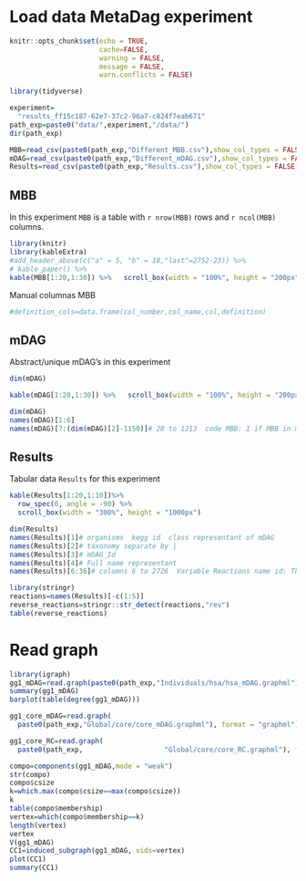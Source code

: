 # Load data MetaDag experiment

```r
knitr::opts_chunk$set(echo = TRUE,
                      cache=FALSE,
                      warning = FALSE,
                      message = FALSE,
                      warn.conflicts = FALSE)
```

```r
library(tidyverse)

```

```r
experiment=
  "results_ff15c187-62e7-37c2-96a7-c824f7eab671"
path_exp=paste0("data/",experiment,"/data/")
dir(path_exp)
```

```r
MBB=read_csv(paste0(path_exp,"Different_MBB.csv"),show_col_types = FALSE)
mDAG=read_csv(paste0(path_exp,"Different_mDAG.csv"),show_col_types = FALSE)
Results=read_csv(paste0(path_exp,"Results.csv"),show_col_types = FALSE)
```

## MBB

In this experiment `MBB` is a table with `r nrow(MBB)` rows and `r ncol(MBB)` columns.

```r
library(knitr)
library(kableExtra)
#add_header_above(c("a" = 5, "b" = 18,"last"=2752-23)) %>%
# kable_paper() %>%
kable(MBB[1:20,1:30]) %>%   scroll_box(width = "100%", height = "200px")
```

Manual columnas MBB

```r
#definition_cols=data.frame(col_number,col_name,col,definition)
```

## mDAG

Abstract/unique mDAG's in this experiment

```r
dim(mDAG)
```

```r
kable(mDAG[1:20,1:30]) %>%   scroll_box(width = "100%", height = "200px")
```



```r
dim(mDAG)
names(mDAG)[1:6]
names(mDAG)[7:(dim(mDAG)[2]-1150)]# 28 to 1213  code MBB: 1 if MBB in mDAG 0
```

## Results

Tabular data `Results` for this experiment

```r
kable(Results[1:20,1:10])%>%
  row_spec(0, angle = -90) %>%   
  scroll_box(width = "300%", height = "1000px")
```

```r
dim(Results)
names(Results)[1]# organisms  kegg id  class representant of mDAG
names(Results)[2]# taxonomy separate by |
names(Results)[3]# mDAG_Id 
names(Results)[4]# Full name representant
names(Results)[6:36]# columns 6 to 2726  Variable Reactions name id: This reaction belongs to this ball for this MDAG. If not present the value is NA
```

```r
library(stringr)
reactions=names(Results)[-c(1:5)]
reverse_reactions=stringr::str_detect(reactions,"rev")
table(reverse_reactions)
```

# Read graph

```r
library(igraph)
gg1_mDAG=read.graph(paste0(path_exp,"Individuals/hsa/hsa_mDAG.graphml"),format = "graphml")
summary(gg1_mDAG)
barplot(table(degree(gg1_mDAG)))

gg1_core_mDAG=read.graph(
  paste0(path_exp,"Global/core/core_mDAG.graphml"), format = "graphml")

gg1_core_RC=read.graph(
  paste0(path_exp,                    "Global/core/core_RC.graphml"), format = "graphml")
```

```r
compo=components(gg1_mDAG,mode = "weak")
str(compo)
compo$csize
k=which.max(compo$csize==max(compo$csize))
k
table(compo$membership)
vertex=which(compo$membership==k)
length(vertex)
vertex
V(gg1_mDAG)
CC1=induced_subgraph(gg1_mDAG, vids=vertex)
plot(CC1)
summary(CC1)
```
